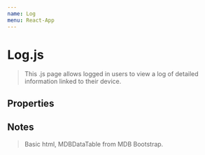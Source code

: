 ```yaml
---
name: Log
menu: React-App
---
```



# Log.js

> This .js page allows logged in users to view a log of detailed
information linked to their device.

## Properties

<Props of={Log} />

## Notes

> Basic html, MDBDataTable from MDB Bootstrap.

